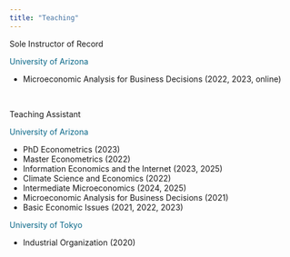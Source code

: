 ```yaml
---
title: "Teaching"
---
```


::: custom-title
Sole Instructor of Record
:::

[University of Arizona]{style="color: #086788;"}

- Microeconomic Analysis for Business Decisions (2022, 2023, online)

<br>

::: custom-title
Teaching Assistant
:::

[University of Arizona]{style="color: #086788;"}

- PhD Econometrics (2023)
- Master Econometrics (2022)
- Information Economics and the Internet (2023, 2025)
- Climate Science and Economics (2022)
- Intermediate Microeconomics (2024, 2025)
- Microeconomic Analysis for Business Decisions (2021)
- Basic Economic Issues (2021, 2022, 2023)

[University of Tokyo]{style="color: #086788;"}

- Industrial Organization (2020)
